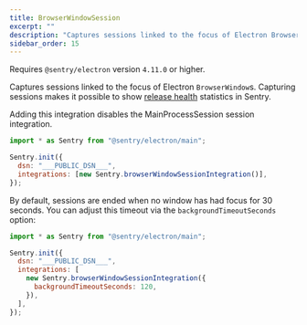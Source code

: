 ```yaml
---
title: BrowserWindowSession
excerpt: ""
description: "Captures sessions linked to the focus of Electron BrowserWindows."
sidebar_order: 15
---
```


Requires `@sentry/electron` version `4.11.0` or higher.

Captures sessions linked to the focus of Electron `BrowserWindow`s. Capturing
sessions makes it possible to show [release health](/product/releases/health/)
statistics in Sentry.

Adding this integration disables the <PlatformLink to="/configuration/integrations/mainprocesssession">MainProcessSession</PlatformLink>
session integration.

<SignInNote />

```javascript
import * as Sentry from "@sentry/electron/main";

Sentry.init({
  dsn: "___PUBLIC_DSN___",
  integrations: [new Sentry.browserWindowSessionIntegration()],
});
```

By default, sessions are ended when no window has had focus for 30
seconds. You can adjust this timeout via the `backgroundTimeoutSeconds` option:

```javascript
import * as Sentry from "@sentry/electron/main";

Sentry.init({
  dsn: "___PUBLIC_DSN___",
  integrations: [
    new Sentry.browserWindowSessionIntegration({
      backgroundTimeoutSeconds: 120,
    }),
  ],
});
```
